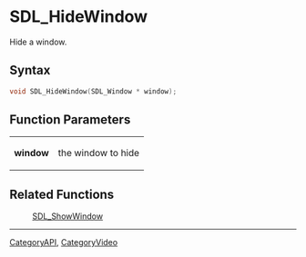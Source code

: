 = SDL_HideWindow =

Hide a window.

== Syntax ==

<syntaxhighlight lang='c'>
void SDL_HideWindow(SDL_Window * window);
</syntaxhighlight>

== Function Parameters ==

{|
|'''window'''
|the window to hide
|}

== Related Functions ==

:[[SDL_ShowWindow]]

----
[[CategoryAPI]], [[CategoryVideo]]


